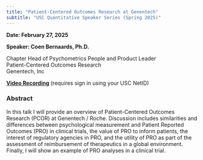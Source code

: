 ```yaml
---
title: "Patient-Centered Outcomes Research at Genentech"
subtitle: "USC Quantitative Speaker Series (Spring 2025)"
---
```

  
**Date: February 27, 2025**
  
**Speaker: Coen Bernaards, Ph.D.**
  
Chapter Head of Psychometrics People and Product Leader\
Patient-Centered Outcomes Research\
Genentech, Inc

[**Video Recording**](To be updated) (requires sign in using your USC NetID)

### Abstract

In this talk I will provide an overview of Patient-Centered Outcomes Research (PCOR) at Genentech / Roche. Discussion includes similarities and differences between psychological measurement and Patient Reported Outcomes (PRO) in clinical trials, the value of PRO to inform patients, the interest of regulatory agencies in PRO, and the utility of PRO as part of the assessment of reimbursement of therapeutics in a global environment. Finally, I will show an example of PRO analyses in a clinical trial.